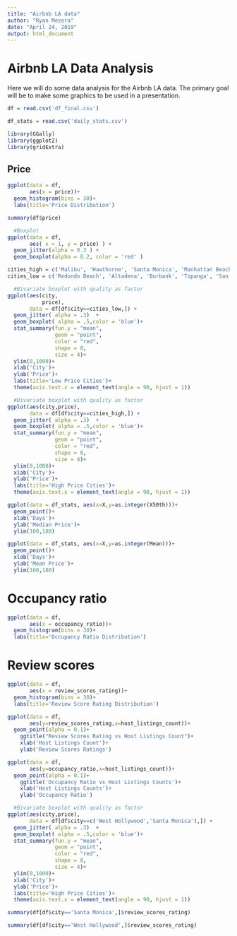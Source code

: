 ```yaml
---
title: "Airbnb LA data"
author: "Ryan Mezera"
date: "April 24, 2019"
output: html_document
---
```

# Airbnb LA Data Analysis

Here we will do some data analysis for the Airbnb LA data.  The primary goal will be to make some graphics to be used in a presentation.


```r
df = read.csv('df_final.csv')

df_stats = read.csv('daily_stats.csv')
```

```r
library(GGally)
library(ggplot2)
library(gridExtra)
```

## Price

```r

ggplot(data = df,
       aes(x = price))+
  geom_histogram(bins = 30)+
  labs(title='Price Distribution')

```

```r
summary(df$price)
```


```r
  #Boxplot
ggplot(data = df,
       aes( x = 1, y = price) ) + 
  geom_jitter(alpha = 0.3 ) +
  geom_boxplot(alpha = 0.2, color = 'red' )
```

```r
cities_high = c('Malibu', 'Hawthorne', 'Santa Monica', 'Manhattan Beach', 'Torrance', 'Culver City', 'Venice', 'Alhambra')
cities_low = c('Redondo Beach', 'Altadena', 'Burbank', 'Topanga', 'San Gabriel','Monterey Park', 'Glandale', 'Temple City', 'Inglewood')

```

```r
  #Bivariate boxplot with quality as factor
ggplot(aes(city, 
           price), 
       data = df[df$city==cities_low,]) +
  geom_jitter( alpha = .3)  +
  geom_boxplot( alpha = .5,color = 'blue')+
  stat_summary(fun.y = "mean", 
               geom = "point", 
               color = "red", 
               shape = 8, 
               size = 4)+
  ylim(0,1000)+
  xlab('City')+
  ylab('Price')+
  labs(title='Low Price Cities')+
  theme(axis.text.x = element_text(angle = 90, hjust = 1))
```



```r
  #Bivariate boxplot with quality as factor
ggplot(aes(city,price), 
       data = df[df$city==cities_high,]) +
  geom_jitter( alpha = .3)  +
  geom_boxplot( alpha = .5,color = 'blue')+
  stat_summary(fun.y = "mean", 
               geom = "point", 
               color = "red", 
               shape = 8, 
               size = 4)+
  ylim(0,1000)+
  xlab('City')+
  ylab('Price')+
  labs(title='High Price Cities')+
  theme(axis.text.x = element_text(angle = 90, hjust = 1))
```



```r

ggplot(data = df_stats, aes(x=X,y=as.integer(X50th)))+
  geom_point()+
  xlab('Days')+
  ylab('Median Price')+
  ylim(100,180)

```


```r
ggplot(data = df_stats, aes(x=X,y=as.integer(Mean)))+
  geom_point()+
  xlab('Days')+
  ylab('Mean Price')+
  ylim(100,180)
```



# Occupancy ratio

```r
ggplot(data = df,
       aes(x = occupancy_ratio))+
  geom_histogram(bins = 30)+
  labs(title='Occupancy Ratio Distribution')
```



# Review scores

```r
ggplot(data = df,
       aes(x = review_scores_rating))+
  geom_histogram(bins = 30)+
  labs(title='Review Score Rating Distribution')
```


```r
ggplot(data = df,
       aes(y=review_scores_rating,x=host_listings_count))+
  geom_point(alpha = 0.1)+ 
    ggtitle("Review Scores Rating vs Host Listings Count")+
    xlab('Host Listings Count')+
    ylab('Review Scores Ratings')
```



```r
ggplot(data = df,
       aes(y=occupancy_ratio,x=host_listings_count))+
  geom_point(alpha = 0.1)+ 
    ggtitle('Occupancy Ratio vs Host Listings Counts')+
    xlab('Host Listings Counts')+
    ylab('Occupancy Ratio')
```



```r
  #Bivariate boxplot with quality as factor
ggplot(aes(city,price), 
       data = df[df$city==c('West Hollywood','Santa Monica'),]) +
  geom_jitter( alpha = .3)  +
  geom_boxplot( alpha = .5,color = 'blue')+
  stat_summary(fun.y = "mean", 
               geom = "point", 
               color = "red", 
               shape = 8, 
               size = 4)+
  ylim(0,1000)+
  xlab('City')+
  ylab('Price')+
  labs(title='High Price Cities')+
  theme(axis.text.x = element_text(angle = 90, hjust = 1))
```


```r
summary(df[df$city=='Santa Monica',]$review_scores_rating)
```


```r
summary(df[df$city=='West Hollywood',]$review_scores_rating)
```















